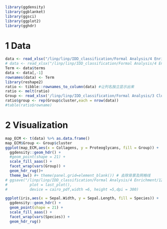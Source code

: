 
```r
library(ggdensity)
library(ggblanket)
library(ggsci)
library(ggplot2)
library(gghdr)
```
# 1 Data
```r
data <- read_xlsx("/linp/linp/IDD_classification/Formal Analysis/4 Enrichment/122Lumbar/New_5_CV8000/GSVA/GSVA_ECM.xlsx")
# data <- read_xlsx("/linp/linp/IDD_classification/Formal Analysis/4 Enrichment/122Lumbar/New_5_CV8000/GSVA/GSVA_go.xlsx")
Term <- data$terms
data <- data[,-1]
rownames(data) <- Term
library(reshape2)
ratio <- tibble::rownames_to_column(data) #让列名独立显示出来
ratio <- melt(ratio) 
Group <- read_xlsx('/linp/linp/IDD_classification/Formal Analysis/3 Clustering/122Lumbar/New_5/122Lumbar_SC3_CV8000/Group=4.xlsx')
ratio$group <- rep(Group$cluster,each = nrow(data)) 
#table(ratio$rowname)
```

# 2 Visualization
```r
map_ECM <- t(data) %>% as.data.frame()
map_ECM$Group <- Group$cluster
ggplot(map_ECM,aes(x = Collagens, y = Proteoglycans, fill = Group)) +
  ggdensity::geom_hdr() + 
  #geom_point(shape = 21) +
  scale_fill_aaas() +
  facet_wrap(vars(Group)) +
  geom_hdr_rug()+
  theme_bw() #+ theme(panel.grid=element_blank()) # 去除背景及网格线
# ggsave("/linp/linp/IDD_classification/Formal Analysis/4 Enrichment/122Lumbar/New_5_CV8000/Figures/MAPs_ECM.pdf",
#          plot = last_plot(),
#          device = cairo_pdf,width =6, height =5,dpi = 300)

ggplot(iris,aes(x = Sepal.Width, y = Sepal.Length, fill = Species)) +
  ggdensity::geom_hdr() + 
  geom_point(shape = 21) +
  scale_fill_aaas() +
  facet_wrap(vars(Species)) +
  geom_hdr_rug()
```
